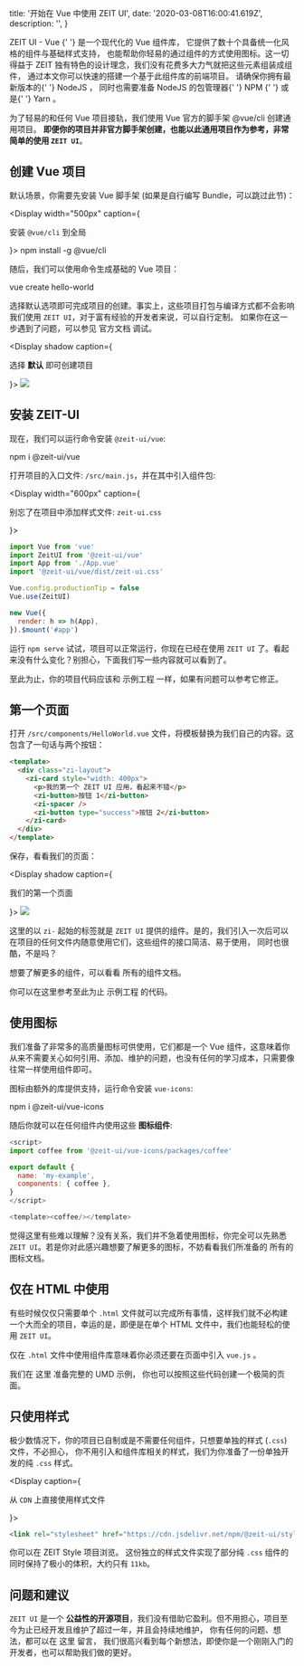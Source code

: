 
  title: '开始在 Vue 中使用 ZEIT UI',
  date: '2020-03-08T16:00:41.619Z',
  description: '',
}

<Text p>
  <Link color href="https://github.com/zeit-ui/vue">
    ZEIT UI - Vue
  </Link>{' '}
  是一个现代化的 Vue 组件库， 它提供了数十个具备统一化风格的组件与基础样式支持，
  也能帮助你轻易的通过组件的方式使用图标。这一切得益于 ZEIT
  独有特色的设计理念，我们没有花费多大力气就把这些元素组装成组件，
  通过本文你可以快速的搭建一个基于此组件库的前端项目。
</Text>

<Spacer y={0.5} />

<Note type="warning" label="注意">
  请确保你拥有最新版本的{' '}
  <Link rel="nofollow" href="https://nodejs.org/en/download/">
    NodeJS
  </Link>
  ， 同时也需要准备 NodeJS 的包管理器{' '}
  <Link rel="nofollow" href="https://www.npmjs.com/">
    NPM
  </Link>{' '}
  或是{' '}
  <Link rel="nofollow" href="https://yarnpkg.com/">
    Yarn
  </Link>
  。
</Note>

<Spacer y={0.5} />

为了轻易的和任何 Vue 项目接轨，我们使用 Vue 官方的脚手架 <Link rel="nofollow" href="https://cli.vuejs.org/zh/guide/">@vue/cli</Link> 创建通用项目。
**即便你的项目并非官方脚手架创建，也能以此通用项目作为参考，非常简单的使用 `ZEIT UI`**。

<Spacer y={2} />

## 创建 Vue 项目

默认场景，你需要先安装 Vue 脚手架 (如果是自行编写 Bundle，可以跳过此节)：

<Display
  width="500px"
  caption={
    <p>
      安装 <Code>@vue/cli</Code> 到全局
    </p>
  }>
  <Snippet>npm install -g @vue/cli</Snippet>
</Display>

随后，我们可以使用命令生成基础的 Vue 项目：

<Spacer y={0.5} />
<Snippet>vue create hello-world</Snippet>
<Spacer y={0.5} />

选择默认选项即可完成项目的创建。事实上，这些项目打包与编译方式都不会影响我们使用 `ZEIT UI`，对于富有经验的开发者来说，可以自行定制。
如果你在这一步遇到了问题，可以参见 <Link rel="nofollow" href="https://cli.vuejs.org/zh/guide/creating-a-project.html#vue-create">官方文档</Link> 调试。

<Display
  shadow
  caption={
    <p>
      选择 <b>默认</b> 即可创建项目
    </p>
  }>
  <Image width={600} height={228} src="/assets/cli-new-project.png" />
</Display>

<Spacer y={2} />

## 安装 ZEIT-UI

现在，我们可以运行命令安装 `@zeit-ui/vue`:

<Spacer y={0.5} />
<Snippet>npm i @zeit-ui/vue</Snippet>
<Spacer y={0.5} />

打开项目的入口文件: `/src/main.js`，并在其中引入组件包:

<Display width="600px" caption={<p>别忘了在项目中添加样式文件: <Code>zeit-ui.css</Code> </p>}>

```js
import Vue from 'vue'
import ZeitUI from '@zeit-ui/vue'
import App from './App.vue'
import '@zeit-ui/vue/dist/zeit-ui.css'

Vue.config.productionTip = false
Vue.use(ZeitUI)

new Vue({
  render: h => h(App),
}).$mount('#app')
```

</Display>

运行 `npm serve` 试试，项目可以正常运行，你现在已经在使用 `ZEIT UI` 了。看起来没有什么变化？别担心，下面我们写一些内容就可以看到了。

至此为止，你的项目代码应该和 <Link rel="nofollow" href="https://github.com/zeit-ui/vue-getting-started/tree/0e47f1a1e207f7472c3092caca4b77727c1d51e1">示例工程</Link> 一样，如果有问题可以参考它修正。

<Spacer y={2} />

## 第一个页面

打开 `/src/components/HelloWorld.vue` 文件，将模板替换为我们自己的内容。这包含了一句话与两个按钮：

```html
<template>
  <div class="zi-layout">
    <zi-card style="width: 400px">
      <p>我的第一个 ZEIT UI 应用，看起来不错</p>
      <zi-button>按钮 1</zi-button>
      <zi-spacer />
      <zi-button type="success">按钮 2</zi-button>
    </zi-card>
  </div>
</template>
```

保存，看看我们的页面：

<Display shadow caption={<p>我们的第一个页面</p>}>
  <Image width={600} height={285} src="/assets/first-zeit-ui-project.png" />
</Display>

这里的以 `zi-` 起始的标签就是 `ZEIT UI` 提供的组件。是的，我们引入一次后可以在项目的任何文件内随意使用它们，这些组件的接口简洁、易于使用，
同时也很酷，不是吗？

想要了解更多的组件，可以看看 <Link rel="nofollow" href="https://vue.zeit-ui.co/zh-cn/introduction">所有的组件文档</Link>。

你可以在这里参考至此为止 <Link rel="nofollow" href="https://github.com/zeit-ui/vue-getting-started/tree/0f3177c86a3d39e9b33cfa847f939b694fc7eb4a">示例工程</Link> 的代码。

<Spacer y={2} />

## 使用图标

我们准备了非常多的高质量图标可供使用，它们都是一个 Vue 组件，这意味着你从来不需要关心如何引用、添加、维护的问题，也没有任何的学习成本，只需要像往常一样使用组件即可。

图标由额外的库提供支持，运行命令安装 `vue-icons`:

<Snippet>npm i @zeit-ui/vue-icons</Snippet>

随后你就可以在任何组件内使用这些 **图标组件**:

```js
<script>
import coffee from '@zeit-ui/vue-icons/packages/coffee'

export default {
  name: 'my-example',
  components: { coffee },
}
</script>

<template><coffee/></template>
```

觉得这里有些难以理解？没有关系，我们并不急着使用图标，你完全可以先熟悉 `ZEIT UI`。若是你对此感兴趣想要了解更多的图标，不妨看看我们所准备的 <Link rel="nofollow" href="https://vue-icons.zeit-ui.co/">所有的图标文档</Link>。

<Spacer y={2} />

## 仅在 HTML 中使用

有些时候仅仅只需要单个 `.html` 文件就可以完成所有事情，这样我们就不必构建一个大而全的项目，幸运的是，即便是在单个 HTML 文件中，我们也能轻松的使用 `ZEIT UI`。

<Spacer y={0.5} />
<Note type="warning" label="注意">
  仅在 <Code>.html</Code> 文件中使用组件库意味着你必须还要在页面中引入 <Code>vue.js</Code> 。
</Note>
<Spacer y={0.5} />

我们在 <Link rel="nofollow" href="https://github.com/zeit-ui/vue/blob/master/examples/umd/index.html">这里</Link> 准备完整的 UMD 示例，
你也可以按照这些代码创建一个极简的页面。

<Spacer y={2} />

## 只使用样式

极少数情况下，你的项目已自制或是不需要任何组件，只想要单独的样式 (`.css`) 文件，不必担心，
你不用引入和组件库相关的样式，我们为你准备了一份单独开发的纯 `.css` 样式。

<Display caption={<p>从 <Code>CDN</Code> 上直接使用样式文件</p>}>

```html
<link rel="stylesheet" href="https://cdn.jsdelivr.net/npm/@zeit-ui/style@latest/dist/style.css" />
```

</Display>

你可以在 <Link rel="nofollow" href="https://github.com/zeit-ui/zeit-style">ZEIT Style</Link> 项目浏览。
这份独立的样式文件实现了部分纯 `.css` 组件的同时保持了极小的体积，大约只有 `11kb`。

<Spacer y={2} />

## 问题和建议

`ZEIT UI` 是一个 **公益性的开源项目**，我们没有借助它盈利。但不用担心，项目至今为止已经开发且维护了超过一年，并且会持续地维护，
你有任何的问题、想法，都可以在 <Link rel="nofollow" href="https://github.com/zeit-ui/vue/issues/new/choose">这里</Link> 留言，
我们很高兴看到每个新想法，即使你是一个刚刚入门的开发者，也可以帮助我们做的更好。

